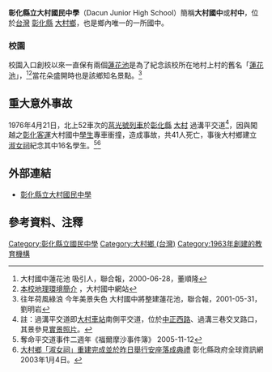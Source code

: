 {{Infobox School
| name        = 彰化縣立大村國民中學
| other_name  =
| image       = [[File:彰化縣立大村國民中學.JPG|200px]]
| motto       = 創意求新、快樂學習
| established = 
| type        = 公立（縣立）
| principal   = 現任：賴良助

| faculty     = 
| staff       = 
| students    = 
| address     = 彰化縣大村鄉中山路二段240號
| telephone   = 04-8521231
| fax         = 04-8530490
| mail        = 
| website     = http://www.ttjh.chc.edu.tw
}}

'''彰化縣立大村國民中學'''（Dacun Junior High School）簡稱'''大村國中'''或'''村中'''，位於[[台灣|台灣]] [[彰化縣|彰化縣]] [[大村鄉_(臺灣)|大村鄉]]，也是鄉內唯一的一所國中。

=== 校園 ===
校園入口創校以來一直保有兩個[[台中市|蓮花池]]是為了紀念該校所在地村上村的舊名「[[大村鄉|蓮花池]]」，<ref>大村國中蓮花池 吸引人，聯合報，2000-06-28，董順隆</ref><ref>[http://163.23.67.9/xoops/modules/tinyd0/index.php?id=3 本校地理環境簡介] {{webarchive|url=https://web.archive.org/web/20090912130337/http://163.23.67.9/xoops/modules/tinyd0/index.php?id=3 |date=2009-09-12 }}，大村國中網站 </ref>當花朵盛開時也是該鄉知名景點。<ref>往年荷風綠浪 今年美景失色 大村國中將整建蓮花池，聯合報，2001-05-31，劉明岩</ref>

== 重大意外事故 ==
1976年4月21日，北上52車次的[[莒光號列車|莒光號列車]]於[[彰化縣|彰化縣]] [[大村鄉_(臺灣)|大村]]     過溝平交道<ref>註：過溝平交道即[[大村車站_(台灣)|大村車站]]南側平交道，位於[[中正西路|中正西路]]、過溝三巷交叉路口，其景參見[http://lh4.ggpht.com/chartier0610/SLQ1LhwBRaI/AAAAAAAAJ3A/IlZTjtE7oyE/s800/03-10-5.JPG 實景照片]{{dead link|date=2018年2月 |bot=InternetArchiveBot |fix-attempted=yes }}。</ref>，因與闖越之[[彰化客運|彰化客運]]大村國中[[學生|學生]]專車衝撞，造成事故，共41人死亡，事後大村鄉建立[[淑女祠|淑女祠]]紀念其中16名學生。<ref>奪命平交道事件二週年《福爾摩沙事件簿》 2005-11-12</ref><ref>[http://www.chcg.gov.tw/index/bulletion/01main_detail.asp?bull_id=2281 大村鄉「淑女祠」重建完成並於昨日舉行安座落成典禮] {{Wayback|url=http://www.chcg.gov.tw/index/bulletion/01main_detail.asp?bull_id=2281 |date=20220419155124 }} 彰化縣政府全球資訊網 2003年1月4日。</ref>

== 外部連結 ==
* [http://www.ttjh.chc.edu.tw/ 彰化縣立大村國民中學] {{Wayback|url=http://www.ttjh.chc.edu.tw/ |date=20220418013221 }}

== 參考資料、注釋 ==
{{Reflist}}

{{彰化縣國民中小學}}

[[Category:彰化縣立國民中學|Category:彰化縣立國民中學]]
[[Category:大村鄉_(台灣)|Category:大村鄉 (台灣)]]
[[Category:1963年創建的教育機構|Category:1963年創建的教育機構]]